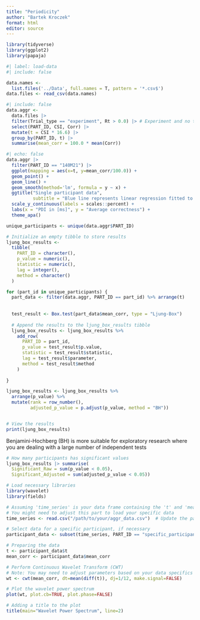 ```yaml
---
title: "Periodicity"
author: "Bartek Kroczek"
format: html
editor: source
---
```

```r
library(tidyverse)
library(ggplot2)
library(papaja)
```


```r
#| label: load-data
#| include: false

data.names <-
  list.files('../Data', full.names = T, pattern = '*.csv$')
data.files <- read_csv(data.names)
```

```r
#| include: false
data.aggr <-
  data.files |>
  filter(Trial_type == "experiment", Rt > 0.0) |> # Experiment and no timeout
  select(PART_ID, CSI, Corr) |>
  mutate(t = CSI * 16.6) |>
  group_by(PART_ID, t) |>
  summarise(mean_corr = 100.0 * mean(Corr)) 
```

```r
#| echo: false
data.aggr |> 
  filter(PART_ID == "140M21") |>
  ggplot(mapping = aes(x=t, y=mean_corr/100.0)) +
  geom_point() +
  geom_line() + 
  geom_smooth(method='lm', formula = y ~ x) +
  ggtitle("Single participant data", 
          subtitle = "Blue line represents linear regression fitted to data") + 
  scale_y_continuous(labels = scales::percent) +
  labs(x = "PDI in [ms]", y = "Average correctness") +
  theme_apa()
```

```r
unique_participants <- unique(data.aggr$PART_ID)

# Initialize an empty tibble to store results
ljung_box_results <-
  tibble(
    PART_ID = character(),
    p_value = numeric(),
    statistic = numeric(),
    lag = integer(),
    method = character()
  )

for (part_id in unique_participants) {
  part_data <- filter(data.aggr, PART_ID == part_id) %>% arrange(t)
  
  
  test_result <- Box.test(part_data$mean_corr, type = "Ljung-Box")
  
  # Append the results to the ljung_box_results tibble
  ljung_box_results <- ljung_box_results %>%
    add_row(
      PART_ID = part_id,
      p_value = test_result$p.value,
      statistic = test_result$statistic,
      lag = test_result$parameter,
      method = test_result$method
    )
  
}

ljung_box_results <- ljung_box_results %>%
  arrange(p_value) %>%
  mutate(rank = row_number(),
         adjusted_p_value = p.adjust(p_value, method = "BH"))


# View the results
print(ljung_box_results)
```
Benjamini-Hochberg (BH) is more suitable for exploratory research where you are dealing with a large number of independent tests

```r
# How many participants has significant values 
ljung_box_results |> summarise(
  Significant_Raw = sum(p_value < 0.05),
  Significant_Adjusted = sum(adjusted_p_value < 0.05))
```

```r
# Load necessary libraries
library(wavelet)
library(fields)

# Assuming 'time_series' is your data frame containing the 't' and 'mean_corr' columns for a single participant
# You might need to adjust this part to load your specific data
time_series <- read.csv("/path/to/your/aggr_data.csv")  # Update the path to your actual data file

# Select data for a specific participant, if necessary
participant_data <- subset(time_series, PART_ID == "specific_participant_id")

# Preparing the data
t <- participant_data$t
mean_corr <- participant_data$mean_corr

# Perform Continuous Wavelet Transform (CWT)
# Note: You may need to adjust parameters based on your data specifics
wt <- cwt(mean_corr, dt=mean(diff(t)), dj=1/12, make.signal=FALSE)

# Plot the wavelet power spectrum
plot(wt, plot.cb=TRUE, plot.phase=FALSE)

# Adding a title to the plot
title(main="Wavelet Power Spectrum", line=2)

```


